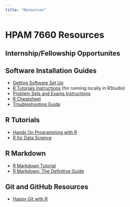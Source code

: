 ```yaml
---
title: "Resources"
---
```


# HPAM 7660 Resources

## Internship/Fellowship Opportunites

## Software Installation Guides

- [Getting Software Set Up](/assignments/00-problem-set.qmd)
- [R Tutorials Instructions](/assignments/tutorials.qmd) (for running locally in RStudio)
- [Problem Sets and Exams Instructions](/assignments/problem-sets.qmd)
- [R Cheatsheet](/resources/cheatsheet.qmd)
- [Troubleshooting Guide](/assignments/troubleshooting.qmd)

## R Tutorials

- [Hands On Programming with R](https://rstudio-education.github.io/hopr/)
- [R for Data Science](https://r4ds.had.co.nz/)

## R Markdown

- [R Markdown Tutorial](https://rmarkdown.rstudio.com/lesson-1.html)
- [R Markdown: The Definitive Guide](https://bookdown.org/yihui/rmarkdown/)

## Git and GitHub Resources

- [Happy Git with R](https://happygitwithr.com)
